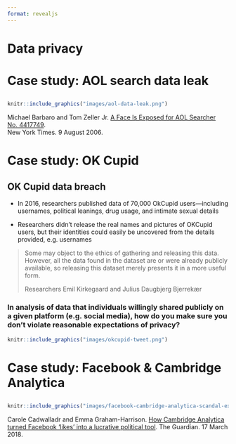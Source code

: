 ```yaml
---
format: revealjs
---
```


# Data privacy

# Case study: AOL search data leak 

## {data-menu-title="AOL-Leak" background-color="black"}

```r
knitr::include_graphics("images/aol-data-leak.png")
```

::: aside
Michael Barbaro and Tom Zeller Jr. [A Face Is Exposed for AOL Searcher No. 4417749](https://www.nytimes.com/2006/08/09/technology/09aol.html).  
New York Times. 9 August 2006.
:::

# Case study: OK Cupid

## OK Cupid data breach {.smaller}

- In 2016, researchers published data of 70,000 OkCupid users—including usernames, political leanings, drug usage, and intimate sexual details

- Researchers didn't release the real names and pictures of OKCupid users, but their identities could easily be uncovered from the details provided, e.g. usernames

>Some may object to the ethics of gathering and releasing this data. However, all the data found in the dataset are or were already publicly available, so releasing this dataset merely presents it in a more useful form. 
>
>Researchers Emil Kirkegaard and Julius Daugbjerg Bjerrekær

### In analysis of data that individuals willingly shared publicly on a given platform (e.g. social media), how do you make sure you don't violate reasonable expectations of privacy?

```r
knitr::include_graphics("images/okcupid-tweet.png")
```

# Case study: Facebook & Cambridge Analytica

## {data-menu-title="Facebook & CA"}

```r
knitr::include_graphics("images/facebook-cambridge-analytica-scandal-explained-the-guardian-graphic.jpg")
```

::: aside
Carole Cadwalladr and Emma Graham-Harrison. [How Cambridge Analytica turned Facebook ‘likes’ into a lucrative political tool](https://www.theguardian.com/technology/2018/mar/17/facebook-cambridge-analytica-kogan-data-algorithm). The Guardian. 17 March 2018.
:::
